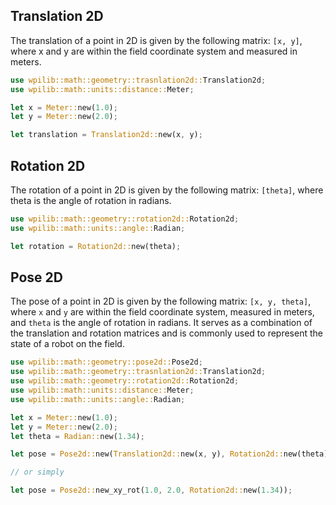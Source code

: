 ## Translation 2D

The translation of a point in 2D is given by the following matrix: `[x, y]`, where x and y are within the field coordinate
system and measured in meters.

```rust copy
use wpilib::math::geometry::trasnlation2d::Translation2d;
use wpilib::math::units::distance::Meter;

let x = Meter::new(1.0);
let y = Meter::new(2.0);

let translation = Translation2d::new(x, y);
```

## Rotation 2D

The rotation of a point in 2D is given by the following matrix: `[theta]`, where theta is the angle of rotation in
radians.

```rust copy
use wpilib::math::geometry::rotation2d::Rotation2d;
use wpilib::math::units::angle::Radian;

let rotation = Rotation2d::new(theta);
```

## Pose 2D

The pose of a point in 2D is given by the following matrix: `[x, y, theta]`, where `x` and `y` are within the field
coordinate system, measured in meters, and `theta` is the angle of rotation in radians. It serves as a combination of
the translation and rotation matrices and is commonly used to represent the state of a robot on the field.

```rust copy
use wpilib::math::geometry::pose2d::Pose2d;
use wpilib::math::geometry::trasnlation2d::Translation2d;
use wpilib::math::geometry::rotation2d::Rotation2d;
use wpilib::math::units::distance::Meter;
use wpilib::math::units::angle::Radian;

let x = Meter::new(1.0);
let y = Meter::new(2.0);
let theta = Radian::new(1.34);

let pose = Pose2d::new(Translation2d::new(x, y), Rotation2d::new(theta));

// or simply

let pose = Pose2d::new_xy_rot(1.0, 2.0, Rotation2d::new(1.34));
```
